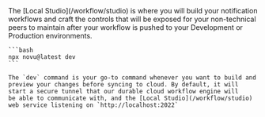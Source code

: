 <Step title="Run the Local Studio">
    The [Local Studio](/workflow/studio) is where you will build your notification workflows and craft the controls that will be
    exposed for your non-technical peers to maintain after your workflow is pushed to your Development or Production
    environments.

    ```bash
    npx novu@latest dev
    ```

    The `dev` command is your go-to command whenever you want to build and preview your changes before syncing to cloud. By default, it will start a secure tunnel that our durable cloud workflow engine will
    be able to communicate with, and the [Local Studio](/workflow/studio) web service listening on `http://localhost:2022`

</Step>
